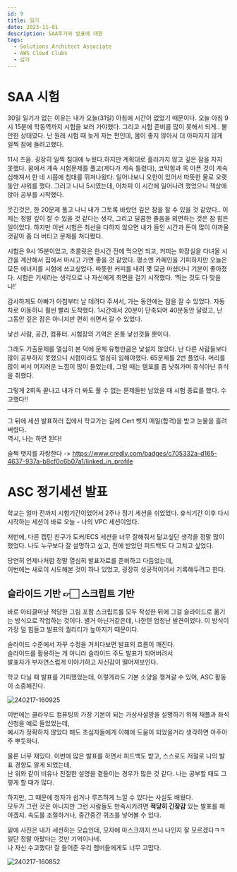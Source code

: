 ```yaml
---
id: 9
title: 일기
date: 2023-11-01
description: SAA후기와 발표에 대한
tags:
  - Solutions Architect Associate
  - AWS Cloud Clubs
  - 감기
---
```


# SAA 시험

30일 일기가 없는 이유는 내가 오늘(31일) 아침에 시간이 없었기 때문이다. 오늘 아침 9시 15분에 학동역까지 시험을 보러 가야했다. 그리고 시험 준비를 많이 못해서 되게.. 불안한 상태였다. 난 원래 시험 때 늦게 자는 편인데, 몸이 좋지 않아서 더 아파지지 않게 일찍 잠에 들려고했다.

11시 즈음. 굉장히 일찍 침대에 누웠다.하지만 계획대로 흘러가지 않고 깊은 잠을 자지 못했다. 꿈에서 계속 시험문제를 풀고(게다가 계속 틀렸다), 코막힘과 목 아픈 것이 계속 심해져서 한 네 시쯤에 침대를 뛰쳐나왔다. 일어나보니 오한이 있어서 따뜻한 물로 오랫동안 샤워를 했다. 그러고 나니 5시였는데, 어차피 이 시간에 일어나려 했었으니 책상에 앉아 공부를 시작했다.

웃긴것은, 한 20문제 풀고 나니 내가 그토록 바랐던 깊은 잠을 잘 수 있을 것 같았다.. 이제는 정말 깊이 잘 수 있을 것 같다는 생각, 그리고 달콤한 졸음을 외면하는 것은 참 힘든 일이었다. 하지만 이번 시험은 최선을 다하지 않으면 내가 들인 시간과 돈이 많이 아까울 것같아 좀 더 버티고 문제를 쳐다봤다.

시험은 9시 15분이었고, 초콜릿은 한시간 전에 먹으면 되고, 커피는 화장실을 다녀올 시간을 계산해서 집에서 마시고 가면 좋을 것 같았다. 평소엔 카페인을 기피하지만 오늘은 모든 에너지를 시험에 쓰고싶었다. 따뜻한 커피를 내려 몇 모금 마셨더니 기분이 좋아졌다. 시험은 기세라는 생각으로 나 자신에게 최면을 걸기 시작했다. ‘찍는 것도 다 맞을 나!’

감사하게도 아빠가 아침부터 날 데려다 주셔서, 가는 동안에는 잠을 잘 수 있었다. 자동차로 이동하니 훨씬 빨리 도착했다. 1시간에서 20분이 단축되어 40분동안 달렸고, 난 그동안 깊은 잠은 아니지만 편히 쉬면서 갈 수 있었다.

낯선 사람, 공간, 컴퓨터. 시험장의 기억은 온통 낯선것들 뿐이다.

그래도 기출문제를 열심히 본 덕에 문제 유형만큼은 낯설지 않았다.
난 다른 사람들보다 많이 공부하지 못했으니 시험이라도 열심히 임해야했다.
65문제를 2번 풀었다. 머리를 많이 써서 어지러운 느낌이 많이 들었는데, 그럴 때는 템포를 좀 낮춰가며 휴식아닌 휴식을 취했다.

그렇게 2회독 끝나고 내가 더 봐도 풀 수 없는 문제들만 남았을 때 시험 종료를 했다. 수고했다!!

---

그 뒤에 세션 발표하러 집에서 학교가는 길에 Cert 뱃지 메일(합격)을 받고 눈물을 흘려버렸다. <br/>
역시, 나는 하면 된다!

슬쩍 뱃지를 자랑한다 -> https://www.credly.com/badges/c705332a-d165-4637-937a-b8cf0c6b07a1/linked_in_profile

# ASC 정기세션 발표

학교는 얼마 전까지 시험기간이었어서 2주나 정기 세션을 쉬었었다.
휴식기간 이후 다시 시작하는 세션이 바로 오늘 - 나의 VPC 세션이었다.

저번에, 다른 캡틴 친구가 도커/ECS 세션을 너무 잘해줘서 닮고싶단 생각을 정말 많이 했었다.
나도 누구보다 잘 설명하고 싶고, 전에 받았던 피드백도 다 고치고 싶었다.

당연히 언제나처럼 정말 열심히 발표자료를 준비하고 다듬었는데, <br/>
이번에는 새로이 시도해본 것이 하나 있었고, 굉장히 성공적이어서 기록해두려고 한다.

## 슬라이드 기반 👉🏻 스크립트 기반

바로 아티클마냥 적당한 그림 포함 스크립트를 모두 작성한 뒤에 그걸 슬라이드로 옮기는 방식으로 작업하는 것이다.
별거 아닌거같은데, 나한텐 엄청난 발견이었다.
이 방식이 가장 덜 힘들고 발표의 퀄리티가 높아지기 때문이다.

슬라이드 수준에서 자꾸 수정을 거치다보면 발표의 흐름이 깨진다.<br/>
슬라이드를 활용하는 게 아니라 슬라이드 주도 발표가 되어버려서<br/>
발표자가 부자연스럽게 이야기하고 자신감이 떨어져보인다.

학교 다닐 때 발표를 기피했었는데, 이렇게라도 기본 소양을 챙겨갈 수 있어, ASC 활동이 소중해진다.

![240217-160925](/posts/9-saa-diary/240217-160925.png)

이번에는 클라우드 컴퓨팅의 가장 기본이 되는 가상사설망을 설명하기 위해 채플과 좌석 신청을 예로 들었었는데, <br/>
예시가 정확하지 않았다 해도 초심자들에게 이해에 도움이 되었을거라 생각하면 아주아주 뿌듯하다.

물론 너무 재밌다. 이번에 많은 발표를 하면서 피드백도 받고, 스스로도 저절로 나의 발표 경향도 알게 되었는데,<br/>
난 위와 같이 비유나 친절한 설명을 곁들이는 경우가 많은 것 같다. 나는 공부할 때도 그렇게 할 때가 많다.

하지만, 그 때문에 청자가 쉽거나 루즈하게 느낄 수 있다는 사실도 배웠다.<br/>
모두가 그런 것은 아니지만 그런 사람들도 만족시키려면 **적당히 긴장감** 있는 발표를 해야겠지.
속도를 조절하거나, 중간중간 퀴즈를 넣어볼 수 있다.

밑에 사진은 내가 세션하는 모습인데, 모자에 마스크까지 쓰니 나인지 잘 모르겠다ㅋㅋ 일단 정말 아팠다는 것만 기억이나네. <br/>
나 자신 수고했다! 잘 들어준 우리 멤버들에게도 너무 고맙다.

![240217-160852](/posts/9-saa-diary/240217-160852.png)
